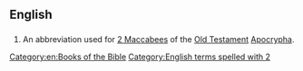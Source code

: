 ==English==

==={{abbreviation}}===
{{head|en|abbreviation}}

# {{biblical}} An abbreviation used for [[2 Maccabees]] of the [[Old Testament]] [[Apocrypha]].

[[Category:en:Books of the Bible]]
[[Category:English terms spelled with 2]]